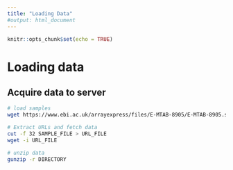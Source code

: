 ```yaml
---
title: "Loading Data"
#output: html_document
---
```


```r
knitr::opts_chunk$set(echo = TRUE)
```

# Loading data
## Acquire data to server

```bash
# load samples
wget https://www.ebi.ac.uk/arrayexpress/files/E-MTAB-8905/E-MTAB-8905.sdrf.txt

# Extract URLs and fetch data
cut -f 32 SAMPLE_FILE > URL_FILE
wget -i URL_FILE

# unzip data
gunzip -r DIRECTORY

```
